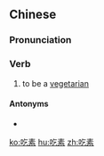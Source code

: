==Chinese==
{{zh-forms}}

===Pronunciation===
{{zh-pron
|m=chīsù
|c=hek3 sou3
|cat=v
}}

===Verb===
{{zh-verb}}

# to be a [[vegetarian]]
#: {{zh-x|我 吃素。|I'm a vegetarian.}}
#: {{zh-x|他 '''吃''' 了 七 天 '''素'''。|He went vegetarian for seven days.}}

====Antonyms====
* {{zh-l|吃葷}}

[[ko:吃素]]
[[hu:吃素]]
[[zh:吃素]]